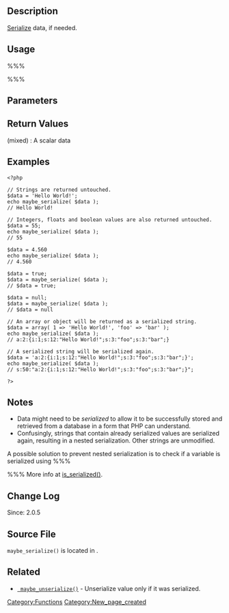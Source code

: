 {{Languages|
{{en|Function Reference/maybe_serialize}}
{{ja|関数リファレンス/maybe_serialize}}
}}

== Description ==
[http://php.net/manual/en/function.serialize.php Serialize] data, if needed.

== Usage ==
%%%<?php maybe_serialize( $data ); ?>%%%

== Parameters ==
{{Parameter|$data|mixed|Data that might be serialized.}}

== Return Values ==
; (mixed) : A scalar data

== Examples ==
<pre>
<?php

// Strings are returned untouched.
$data = 'Hello World!';
echo maybe_serialize( $data );
// Hello World!

// Integers, floats and boolean values are also returned untouched.
$data = 55;
echo maybe_serialize( $data );
// 55

$data = 4.560
echo maybe_serialize( $data );
// 4.560

$data = true;
$data = maybe_serialize( $data );
// $data = true;

$data = null;
$data = maybe_serialize( $data );
// $data = null

// An array or object will be returned as a serialized string.
$data = array( 1 => 'Hello World!', 'foo' => 'bar' );
echo maybe_serialize( $data );
// a:2:{i:1;s:12:"Hello World!";s:3:"foo";s:3:"bar";}

// A serialized string will be serialized again.
$data = 'a:2:{i:1;s:12:"Hello World!";s:3:"foo";s:3:"bar";}';
echo maybe_serialize( $data );
// s:50:"a:2:{i:1;s:12:"Hello World!";s:3:"foo";s:3:"bar";}";

?>
</pre>

== Notes ==
* Data might need to be <i>serialized</i> to allow it to be successfully stored and retrieved from a database in a form that PHP can understand.
* Confusingly, strings that contain already serialized values are serialized again, resulting in a nested serialization. Other strings are unmodified.
A possible solution to prevent nested serialization is to check if a variable is serialized using %%%<?php if(!is_serialized( $data )) { $data = maybe_serialize($data); } ?>%%% 
More info at [[Function_Reference/is_serialized | is_serialized()]].

== Change Log ==
Since: 2.0.5

== Source File ==
<tt>maybe_serialize()</tt> is located in {{Trac|wp-includes/functions.php}}.

== Related ==

* <tt>[[Function_Reference/maybe_unserialize | maybe_unserialize()]]</tt> - Unserialize value only if it was serialized.

{{Tag Footer}}

[[Category:Functions]]
[[Category:New_page_created]]